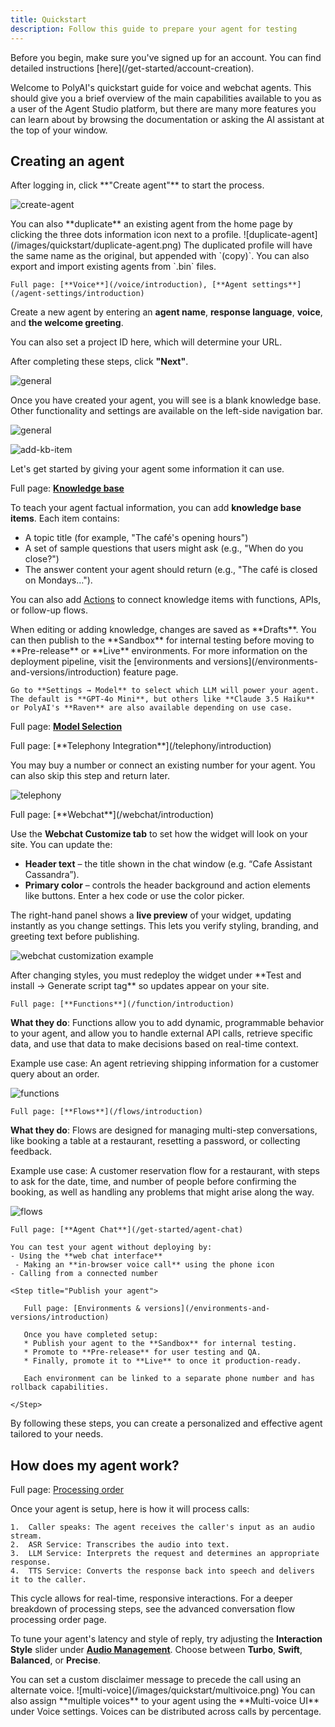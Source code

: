 ```yaml
---
title: Quickstart
description: Follow this guide to prepare your agent for testing
---
```


<Info>
  Before you begin, make sure you've signed up for an account. You can find detailed instructions [here](/get-started/account-creation).
</Info>

Welcome to PolyAI's quickstart guide for voice and webchat agents. This should give you a brief overview of the main capabilities available to you
as a user of the Agent Studio platform, but there are many more features you can learn about by browsing the documentation or asking the AI assistant at the top of your window.

## Creating an agent

<Steps>
  <Step title="Start the creation process">
    After logging in, click **"Create agent"** to start the process.

![create-agent](/images/quickstart/create-agent.png)

<Info>
  You can also **duplicate** an existing agent from the home page by clicking the three dots information icon next to a profile.
   ![duplicate-agent](/images/quickstart/duplicate-agent.png)
   The duplicated profile will have the same name as the original, but appended with `(copy)`. You can also export and import existing agents from `.bin` files.
</Info>

  </Step>

  <Step title="Set a name, response language, voice, and greeting line">

    Full page: [**Voice**](/voice/introduction), [**Agent settings**](/agent-settings/introduction)

Create a new agent by entering an **agent name**, **response language**, **voice**, and **the welcome greeting**.

You can also set a project ID here, which will determine your URL.

After completing these steps, click **"Next"**.

![general](/images/quickstart/general.png)

  </Step>

<Step title="Entering Agent Studio and the knowledge base">

Once you have created your agent, you will see is a blank knowledge base. Other functionality and settings are available on the left-side navigation bar.

![general](/images/quickstart/home.png)

</Step>

<Step title="Add a knowledge base item">

![add-kb-item](/images/quickstart/add-kb-item.png)

Let's get started by giving your agent some information it can use.

Full page: [**Knowledge base**](/knowledge-base/introduction)

To teach your agent factual information, you can add **knowledge base items**.
Each item contains:
- A topic title (for example, "The café's opening hours")
- A set of sample questions that users might ask (e.g., "When do you close?")
- The answer content your agent should return (e.g., "The café is closed on Mondays…").

You can also add [Actions](/knowledge-base/how-to-setup-action/introduction) to connect knowledge items with functions, APIs, or follow-up flows.

<Tip>
  When editing or adding knowledge, changes are saved as **Drafts**. You can then publish to the **Sandbox** for internal testing before moving to **Pre-release** or **Live** environments. For more information on the deployment pipeline, visit the [environments and versions](/environments-and-versions/introduction) feature page.
</Tip>

</Step>

<Step title="Change your language model">

    Go to **Settings → Model** to select which LLM will power your agent. The default is **GPT-4o Mini**, but others like **Claude 3.5 Haiku** or PolyAI's **Raven** are also available depending on use case.

Full page: [**Model Selection**](/agent-settings/model-use)

 </Step>

  <Step title="[Voice agents only] Select a number for telephony integration">
    Full page: [**Telephony Integration**](/telephony/introduction)

You may buy a number or connect an existing number for your agent. You can also skip this step and return later.

![telephony](/images/quickstart/telephony.png)

</Step>

<Step title="[Webchat agents only] Design your chat widget">
  Full page: [**Webchat**](/webchat/introduction)

Use the **Webchat Customize tab** to set how the widget will look on your site.
You can update the:

- **Header text** – the title shown in the chat window (e.g. “Cafe Assistant Cassandra”).
- **Primary color** – controls the header background and action elements like buttons. Enter a hex code or use the color picker.

The right-hand panel shows a **live preview** of your widget, updating instantly as you change settings. This lets you verify styling, branding, and greeting text before publishing.

![webchat customization example](/images/quickstart/webchat.png)

<Info>
After changing styles, you must redeploy the widget under **Test and install → Generate script tag** so updates appear on your site.
</Info>

</Step>

  <Step title="[Advanced] Integrate functions into your knowledge base">

    Full page: [**Functions**](/function/introduction)

**What they do**: Functions allow you to add dynamic, programmable behavior to your agent, and allow you to handle external API calls, retrieve specific data, and use that data to make decisions based on real-time context.

Example use case: An agent retrieving shipping information for a customer query about an order.

![functions](/images/quickstart/functions.png)

  </Step>

  <Step title="[Advanced] Add a flow to your project">

    Full page: [**Flows**](/flows/introduction)

**What they do**: Flows are designed for managing multi-step conversations, like booking a table at a restaurant, resetting a password, or collecting feedback.

Example use case: A customer reservation flow for a restaurant, with steps to ask for the date, time, and number of people before confirming the booking, as well as handling any problems that might arise along the way.

![flows](/images/quickstart/flows.png)

  </Step>

  <Step title="Test your agent (web-chat, browser call, or phone)">

    Full page: [**Agent Chat**](/get-started/agent-chat)

    You can test your agent without deploying by:
    - Using the **web chat interface**
     - Making an **in-browser voice call** using the phone icon
    - Calling from a connected number

  </Step>

    <Step title="Publish your agent">

       Full page: [Environments & versions](/environments-and-versions/introduction)

       Once you have completed setup:
       * Publish your agent to the **Sandbox** for internal testing.
       * Promote to **Pre-release** for user testing and QA.
       * Finally, promote it to **Live** to once it production-ready.

       Each environment can be linked to a separate phone number and has rollback capabilities.

    </Step>

</Steps>

By following these steps, you can create a personalized and effective agent tailored to your needs.

## How does my agent work?

Full page: [Processing order](/essentials/order)

Once your agent is setup, here is how it will process calls:

	1.	Caller speaks: The agent receives the caller's input as an audio stream.
	2.	ASR Service: Transcribes the audio into text.
	3.	LLM Service: Interprets the request and determines an appropriate response.
	4.	TTS Service: Converts the response back into speech and delivers it to the caller.

This cycle allows for real-time, responsive interactions. For a deeper breakdown of processing steps, see the advanced conversation flow processing order page.

<Tip>To tune your agent's latency and style of reply, try adjusting the **Interaction Style** slider under [**Audio Management**](/audio-management/introduction). Choose between **Turbo**, **Swift**, **Balanced**, or **Precise**.</Tip>

<Tip>
  You can set a custom disclaimer message to precede the call using an alternate voice.
     ![multi-voice](/images/quickstart/multivoice.png)
  You can also assign **multiple voices** to your agent using the **Multi-voice UI** under Voice settings. Voices can be distributed across calls by percentage.
</Tip>
